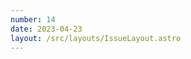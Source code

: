 ```yaml
---
number: 14
date: 2023-04-23
layout: /src/layouts/IssueLayout.astro
---
```



<Title title={`Issue ${frontmatter.number}`} date={frontmatter.date} />

<NewsletterSponsorSlot
  title="Put your mobile releases on autopilot."
  url="https://get.runway.team/get-started?utm_campaign%3DiOS%20CI%20Newsletter%26utm_medium%3Dweb%26utm_source%3DiOS%20CI%20Newsletter%20Issue%2014%26utm_content%3Dapr_23_23"
  description="No more cat-herding, spreadsheets, or steady drip of manual busywork. Runway helps your team level up your release coordination and automation, from kickoff to release to rollout."
  image="/runway-alt.png"
/>

Hey everyone! 👋 Welcome to the **fourteenth** issue of the iOS CI Newsletter. I hope you've all had a fantastic couple of weeks!

By the time this issue of the newsletter goes out, I will be back in the UK after an amazing week in New York. I had an amazing time speaking about Xcode Cloud at [NYSwifty](https://twitter.com/nyswifty) and spent the rest of the week exploring the city and catching up with people.

If you weren't able to attend the conference in person or online, make sure you keep an eye on [NYSwifty](https://twitter.com/nyswifty)'s Twitter as they will publish recordings of all talks at some point. In the meantime, [you can download my slides](https://pol.link/nyswifty?utm_campaign%3DiOS%20CI%20Newsletter%26utm_medium%3Dweb%26utm_source%3DiOS%20CI%20Newsletter%20Issue%2014%26utm_content%3Dapr_23_23) and send me a message if you have any questions or want to discuss Xcode Cloud! ☁️

## [☁️ Deploying beta versions using Xcode Cloud](https://www.polpiella.dev/how-to-deploy-beta-versions-of-your-app-to-testflight-and-appcenter-with-xcode-cloud?utm_campaign%3DiOS%20CI%20Newsletter%26utm_medium%3Dweb%26utm_source%3DiOS%20CI%20Newsletter%20Issue%2014%26utm_content%3Dapr_23_23)

Xcode Cloud makes it very easy to **automate an app's deployment process** and can help you start uploading builds to TestFlight with **just a few clicks**.

Things start getting a bit more complex though if you have extra requirements such as distributing your app's beta versions to an external service such as [Microsoft's AppCenter](https://appcenter.ms). Worry not though, after reading this article you will know all about deploying beta versions to both TestFlight and any external services 📦.

## [🧰 Installing and managing Swift toolchains with Swiftly](https://github.com/swift-server/swiftly?utm_campaign%3DiOS%20CI%20Newsletter%26utm_medium%3Dweb%26utm_source%3DiOS%20CI%20Newsletter%20Issue%2014%26utm_content%3Dapr_23_23)

I attended [Tim](https://twitter.com/0xTim)'s talk at [NYSwifty](https://twitter.com/nyswifty) this week on the current state of Swift on the server. During this talk, he mentioned a new project that the [Swift Server Work Group](https://swift.org/sswg) are currently working on: **Swiftly**.

Swiftly allows you to **install and manage Swift toolchains across multiple architectures and operating systems**. While it is still early days in the development of the command line tool, it is now available for everyone to try and contribute to ✍️.

## [🏉 A behind-the-scenes look into Rugby's latest update](https://swiftyfinch.github.io/en/2023-04-22-rugby-remastered?utm_campaign%3DiOS%20CI%20Newsletter%26utm_medium%3Dweb%26utm_source%3DiOS%20CI%20Newsletter%20Issue%2014%26utm_content%3Dapr_23_23)

If you've ever worked on a project that uses CocoaPods as a dependency manager, you will know how **time-consuming** it can be to install and build pods, which can really slow down your CI workflows.

For this reason, [Vyacheslav Khorkov](https://twitter.com/swiftyfinch) came up with a command line tool called Rugby, which helps speed up the process by introducing smarter caching into the install/build process of pod dependencies. Even if you don't use CocoaPods I would thoroughly recommend reading this behind-the-scenes article on what went into making the latest Rugby update as it talks about how to solve some interesting challenges 🏉.

## [📑 Linting your documentation on CI](https://getstream.io/blog/linting-documentation-with-vale/#setting-vale-up-in-ci?utm_campaign%3DiOS%20CI%20Newsletter%26utm_medium%3Dweb%26utm_source%3DiOS%20CI%20Newsletter%20Issue%2014%26utm_content%3Dapr_23_23)

At the end of last year, I was introduced to [vale.sh](https://vale.sh) by [Jeroen Leenarts](https://twitter.com/AppForce1) at the Do iOS conference in Amsterdam. Ever since I have been using the tool to make sure my documentation adheres to a set of styles and standards and I am even using it to lint for tutorial-style articles on my blog.

In this article, [Jeroen](https://twitter.com/AppForce1) describes why and how you would use [vale.sh](https://vale.sh) and, amongst many other things, how you can set up a CI/CD workflow to lint your project's documentation.

## [🍕 Should you use CI/CD as an indie dev?](https://blog.codemagic.io/deep-dish-swift-2023?utm_campaign%3DiOS%20CI%20Newsletter%26utm_medium%3Dweb%26utm_source%3DiOS%20CI%20Newsletter%20Issue%2014%26utm_content%3Dapr_23_23)

One of the questions that I get very often is whether **it is worth setting up CI/CD workflows as an indie or solo developer**. [Rudrank Riyam](https://twitter.com/rudrankriyam) is giving a talk on exactly this at [Deep Dish Swift](https://twitter.com/DeepDishSwift) next week! 🍕

If you're in or around Chicago, I would thoroughly recommend attending the conference and making sure you don't miss [Rudrank](http://twitter.com/rudrankriyam)'s talk, which sounds super exciting and interesting! Furthermore, [Rudrank](http://twitter.com/rudrankriyam) has written an article on [Codemagic](https://twitter.com/codemagicio)'s blog about what to expect from the conference 🤩.

## [💡A technical guide to Mobile CI/CD](https://wolfia.com/blog/streamlining-mobile-app-development?utm_campaign%3DiOS%20CI%20Newsletter%26utm_medium%3Dweb%26utm_source%3DiOS%20CI%20Newsletter%20Issue%2014%26utm_content%3Dapr_23_23)

In this article on [Wolfia](https://twitter.com/wolfia_app)'s blog, [Naren Manoharan](https://twitter.com/narenmano) gives an excellent overview of what mobile CI/CD is and what it can be used for.

I would thoroughly recommend reading through this article if you're starting out with CI/CD and want to learn more about it or if you've got experience with it but want a refresher on some of the concepts 👏.

## [🚀 Fastlane 2.212.2 is out!](https://github.com/fastlane/fastlane/releases/tag/2.212.2?utm_campaign%3DiOS%20CI%20Newsletter%26utm_medium%3Dweb%26utm_source%3DiOS%20CI%20Newsletter%20Issue%2014%26utm_content%3Dapr_23_23)

A new release of [Fastlane](https://twitter.com/FastlaneTools) is now out with numerous improvements and bug fixes. Among some other great changes, this release includes [one of my contributions which makes deliver's verify_only option work out of the box again by using altool instead of the iTunes Transporter](https://github.com/fastlane/fastlane/pull/20738).

I want to thank [Josh Holtz](https://twitter.com/joshdholtz) for getting the release out and [@giginet](https://twitter.com/giginet) for helping see the work through and reviewing my pull request 🎉.
